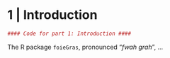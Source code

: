 # 1 | Introduction

```r
#### Code for part 1: Introduction ####
```
The R package `foieGras`, pronounced "*fwah grah*", ...

